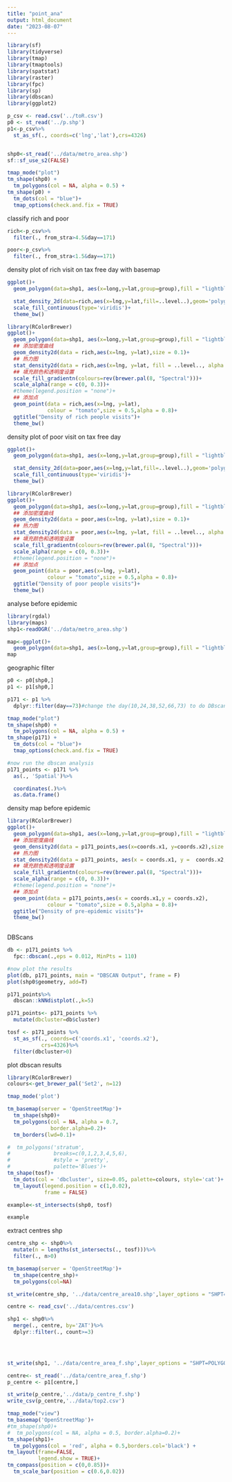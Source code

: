 ---
title: "point_ana"
output: html_document
date: "2023-08-07"
---
```{r}
library(sf)
library(tidyverse)
library(tmap)
library(tmaptools)
library(spatstat)
library(raster)
library(fpc)
library(sp)
library(dbscan)
library(ggplot2)
```

```{r}
p_csv <- read.csv('../toR.csv')
p0 <- st_read('../p.shp')
p1<-p_csv%>%
  st_as_sf(., coords=c('lng','lat'),crs=4326)


shp0<-st_read('../data/metro_area.shp')
sf::sf_use_s2(FALSE)
```

```{r}
tmap_mode("plot")
tm_shape(shp0) +
  tm_polygons(col = NA, alpha = 0.5) +
tm_shape(p0) +
  tm_dots(col = "blue")+
  tmap_options(check.and.fix = TRUE)
```

classify rich and poor
```{r}
rich<-p_csv%>%
  filter(., from_stra>4.5&day==171)

poor<-p_csv%>%
  filter(., from_stra<1.5&day==171)
```

density plot of rich visit on tax free day  with basemap

```{r}
ggplot()+
  geom_polygon(data=shp1, aes(x=long,y=lat,group=group),fill = "lightblue",colour = "white")+

  stat_density_2d(data=rich,aes(x=lng,y=lat,fill=..level..),geom='polygon')+
  scale_fill_continuous(type='viridis')+
  theme_bw()
```


```{r}
library(RColorBrewer)
ggplot()+
  geom_polygon(data=shp1, aes(x=long,y=lat,group=group),fill = "lightblue",colour = "white")+
  ## 添加密度曲线
  geom_density2d(data = rich,aes(x=lng, y=lat),size = 0.1)+
  ## 热力图
  stat_density2d(data = rich,aes(x=lng, y=lat, fill = ..level.., alpha = ..level..),size = 0.3, bins = 40, geom = "polygon")+
  ## 填充颜色和透明度设置
  scale_fill_gradientn(colours=rev(brewer.pal(8, "Spectral")))+
  scale_alpha(range = c(0, 0.3))+
  #theme(legend.position = "none")+
  ## 添加点
  geom_point(data = rich,aes(x=lng, y=lat),
             colour = "tomato",size = 0.5,alpha = 0.8)+
  ggtitle("Density of rich people visits")+
  theme_bw()
```


 density plot of poor visit on tax free day
 
```{r}
ggplot()+
  geom_polygon(data=shp1, aes(x=long,y=lat,group=group),fill = "lightblue",colour = "white")+

  stat_density_2d(data=poor,aes(x=lng,y=lat,fill=..level..),geom='polygon')+
  scale_fill_continuous(type='viridis')+
  theme_bw()
```

```{r}
library(RColorBrewer)
ggplot()+
  geom_polygon(data=shp1, aes(x=long,y=lat,group=group),fill = "lightblue",colour = "white")+
  ## 添加密度曲线
  geom_density2d(data = poor,aes(x=lng, y=lat),size = 0.1)+
  ## 热力图
  stat_density2d(data = poor,aes(x=lng, y=lat, fill = ..level.., alpha = ..level..),size = 0.3, bins = 40, geom = "polygon")+
  ## 填充颜色和透明度设置
  scale_fill_gradientn(colours=rev(brewer.pal(8, "Spectral")))+
  scale_alpha(range = c(0, 0.3))+
  #theme(legend.position = "none")+
  ## 添加点
  geom_point(data = poor,aes(x=lng, y=lat),
             colour = "tomato",size = 0.5,alpha = 0.8)+
  ggtitle("Density of poor people visits")+
  theme_bw()
```
  


analyse before epidemic
```{r}
library(rgdal)
library(maps)
shp1<-readOGR('../data/metro_area.shp')

map<-ggplot()+
  geom_polygon(data=shp1, aes(x=long,y=lat,group=group),fill = "lightblue",colour = "white")
map
```

geographic filter
```{r}
p0 <- p0[shp0,]
p1 <- p1[shp0,]
```

```{r}
p171 <- p1 %>%
  dplyr::filter(day==73)#change the day(10,24,38,52,66,73) to do DBscan on different days
```


```{r}
tmap_mode("plot")
tm_shape(shp0) +
  tm_polygons(col = NA, alpha = 0.5) +
tm_shape(p171) +
  tm_dots(col = "blue")+
  tmap_options(check.and.fix = TRUE)
```



```{r}
#now run the dbscan analysis
p171_points <- p171 %>%
  as(., 'Spatial')%>%

  coordinates(.)%>%
  as.data.frame()


```

density map before epidemic
```{r}
library(RColorBrewer)
ggplot()+
  geom_polygon(data=shp1, aes(x=long,y=lat,group=group),fill = "lightblue",colour = "white")+
  ## 添加密度曲线
  geom_density2d(data = p171_points,aes(x=coords.x1, y=coords.x2),size = 0.1)+
  ## 热力图
  stat_density2d(data = p171_points, aes(x = coords.x1, y =  coords.x2, fill = ..level.., alpha = ..level..),size = 0.3, bins = 40, geom = "polygon")+
  ## 填充颜色和透明度设置
  scale_fill_gradientn(colours=rev(brewer.pal(8, "Spectral")))+
  scale_alpha(range = c(0, 0.3))+
  #theme(legend.position = "none")+
  ## 添加点
  geom_point(data = p171_points,aes(x = coords.x1,y = coords.x2),
             colour = "tomato",size = 0.5,alpha = 0.8)+
  ggtitle("Density of pre-epidemic visits")+
  theme_bw()
  
```

DBScans
```{r}

db <- p171_points %>%
  fpc::dbscan(.,eps = 0.012, MinPts = 110)

#now plot the results
plot(db, p171_points, main = "DBSCAN Output", frame = F)
plot(shp0$geometry, add=T)
```

```{r}


p171_points%>%
  dbscan::kNNdistplot(.,k=5)
```

```{r}
p171_points<- p171_points %>%
  mutate(dbcluster=db$cluster)

tosf <- p171_points %>%
  st_as_sf(., coords=c('coords.x1', 'coords.x2'),
           crs=4326)%>%
  filter(dbcluster>0)
```

plot dbscan results
```{r}
library(RColorBrewer)
colours<-get_brewer_pal('Set2', n=12)

tmap_mode('plot')

tm_basemap(server = 'OpenStreetMap')+
  tm_shape(shp0)+
  tm_polygons(col = NA, alpha = 0.7,
              border.alpha=0.2)+
  tm_borders(lwd=0.1)+

#  tm_polygons('stratum',
#              breaks=c(0,1,2,3,4,5,6),
#              #style = 'pretty',
#              palette='Blues')+
tm_shape(tosf)+
  tm_dots(col = 'dbcluster', size=0.05, palette=colours, style='cat')+
  tm_layout(legend.position = c(1,0.02),
            frame = FALSE)

```


```{r}
example<-st_intersects(shp0, tosf)

example
```

extract centres shp
```{r}
centre_shp <- shp0%>%
  mutate(n = lengths(st_intersects(., tosf)))%>%
  filter(., n>0)

tm_basemap(server = 'OpenStreetMap')+
  tm_shape(centre_shp)+
  tm_polygons(col=NA)

st_write(centre_shp, '../data/centre_area10.shp',layer_options = "SHPT=POLYGONZ")
```


```{r}
centre <- read_csv('../data/centres.csv')
```
```{r}
shp1 <- shp0%>%
  merge(., centre, by='ZAT')%>%
  dplyr::filter(., count>=3)


 

st_write(shp1, '../data/centre_area_f.shp',layer_options = "SHPT=POLYGONZ")
```


```{r}
centre<- st_read('../data/centre_area_f.shp')
p_centre <- p1[centre,]

st_write(p_centre,'../data/p_centre_f.shp')
write_csv(p_centre,'../data/top2.csv')
```


```{r}
tmap_mode("view")
tm_basemap('OpenStreetMap')+
#tm_shape(shp0)+
#  tm_polygons(col = NA, alpha = 0.5, border.alpha=0.2)+
tm_shape(shp1)+ 
  tm_polygons(col = 'red', alpha = 0.5,borders.col='black') +
tm_layout(frame=FALSE,
          legend.show = TRUE)+
tm_compass(position = c(0,0.85))+
  tm_scale_bar(position = c(0.6,0.02))

```


